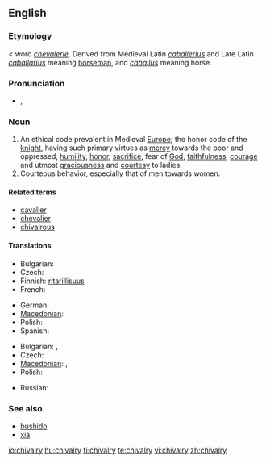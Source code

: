 ==English==
{{wikipedia}}

===Etymology===
{{etyl|enm}} < {{etyl|fro}} word ''[[chevalerie]]''. Derived from Medieval Latin ''[[caballerius]]'' and Late Latin ''[[caballarius]]'' meaning [[horseman]], and ''[[caballus]]'' meaning horse.

===Pronunciation===
* {{IPA|/ˈʃɪvəlri/}}, {{SAMPA|/"SIv@lri/}}

===Noun===
{{en-noun}}

# An ethical code prevalent in Medieval [[Europe]]; the honor code of the [[knight]], having such primary virtues as [[mercy]] towards the poor and oppressed, [[humility]], [[honor]], [[sacrifice]], fear of [[God]], [[faithfulness]], [[courage]] and utmost [[graciousness]] and [[courtesy]] to ladies.
# Courteous behavior, especially that of men towards women.

====Related terms====
* [[cavalier]]
* [[chevalier]]
* [[chivalrous]]

====Translations====
{{trans-top|ethical code}}
* Bulgarian: {{t|bg|рицарство|n|sc=Cyrl}}
* Czech: {{t-|cs|rytířství|n}}
* Finnish: [[ritarillisuus]]
* French: {{t+|fr|chevalerie|f}}
{{trans-mid}}
* German: {{t-|de|Ritterlichkeit|f}}
* [[Macedonian]]: {{t-|mk|витештво|n|mk|рицарство|n|tr=víteštvo,  {{t-|tr=rícarstvo|sc=Cyrl|xs=Macedonian}}
|sc=Cyrl}}
* Polish: {{t|pl|rycerskość|f}}
* Spanish: {{t+|es|caballerosidad|f}}
{{trans-bottom}}

{{trans-top|Courteous behavior, especially that of men towards women}}
* Bulgarian: {{t|bg|галантност|f|sc=Cyrl}},  {{t|bg|кавалерство|n|sc=Cyrl}}
* Czech: {{t-|cs|galantnost|f}}
* [[Macedonian]]: {{t|mk|кавалерство|n|tr=kavalérstvo|sc=Cyrl|xs=Macedonian}},  {{t|mk|галантност|f|tr=galántnost|sc=Cyrl|xs=Macedonian}}
* Polish: {{t|pl|rycerskość|f}}
{{trans-mid}}
* Russian: {{t+|ru|галантность|f|sc=Cyrl}}
{{trans-bottom}}

===See also===
* [[bushido]]
* [[xiá]]

[[io:chivalry]]
[[hu:chivalry]]
[[fi:chivalry]]
[[te:chivalry]]
[[vi:chivalry]]
[[zh:chivalry]]